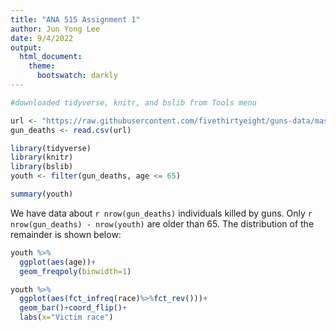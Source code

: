 ---
title: "ANA 515 Assignment 1"
author: Jun Yong Lee
date: 9/4/2022
output: 
  html_document:
    theme:
      bootswatch: darkly
---

```{r , echo = FALSE}
#downloaded tidyverse, knitr, and bslib from Tools menu
```

```{r , include = FALSE}
url <- "https://raw.githubusercontent.com/fivethirtyeight/guns-data/master/full_data.csv"
gun_deaths <- read.csv(url)
```

```{r , include = FALSE}
library(tidyverse)
library(knitr)
library(bslib)
youth <- filter(gun_deaths, age <= 65)
```

```{r , include = FALSE}
summary(youth)
```

We have data about `r nrow(gun_deaths)` individuals killed by guns. 
Only `r nrow(gun_deaths) - nrow(youth)` are older than 65.
The distribution of the remainder is shown below:

```{r youth-dist, echo = FALSE}
youth %>%
  ggplot(aes(age))+
  geom_freqpoly(binwidth=1)
```

```{r race-dist, echo=FALSE}
youth %>%
  ggplot(aes(fct_infreq(race)%>%fct_rev()))+
  geom_bar()+coord_flip()+
  labs(x="Victim race")
```


  
